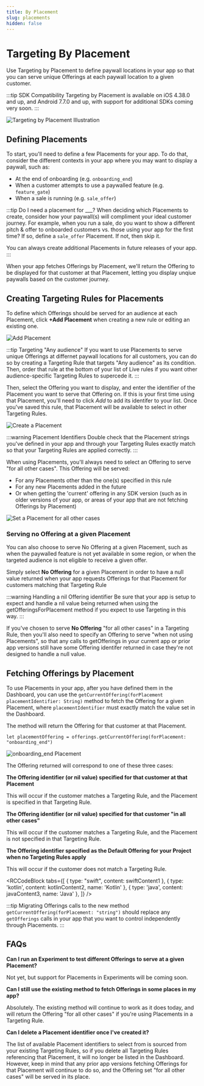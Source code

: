 ```yaml
---
title: By Placement
slug: placements
hidden: false
---
```


# Targeting By Placement

Use Targeting by Placement to define paywall locations in your app so that you can serve unique Offerings at each paywall location to a given customer.

:::tip SDK Compatibility
Targeting by Placement is available on iOS 4.38.0 and up, and Android 7.7.0 and up, with support for additional SDKs coming very soon.
:::

![Targeting by Placement Illustration](/images/targeting-by-placement-illustration.png)

## Defining Placements

To start, you'll need to define a few Placements for your app. To do that, consider the different contexts in your app where you may want to display a paywall, such as:

- At the end of onboarding (e.g. `onboarding_end`)
- When a customer attempts to use a paywalled feature (e.g. `feature_gate`)
- When a sale is running (e.g. `sale_offer`)

:::tip Do I need a placement for \_\_\_?
When deciding which Placements to create, consider how your paywall(s) will compliment your ideal customer journey. For example, when you run a sale, do you want to show a different pitch & offer to onboarded customers vs. those using your app for the first time? If so, define a `sale_offer` Placement. If not, then skip it.

You can always create additional Placements in future releases of your app.
:::

When your app fetches Offerings by Placement, we'll return the Offering to be displayed for that customer at that Placement, letting you display unqiue paywalls based on the customer journey.

## Creating Targeting Rules for Placements

To define which Offerings should be served for an audience at each Placement, click **+Add Placement** when creating a new rule or editing an existing one.

![Add Placement](/images/add-placement.png)

:::tip Targeting "Any audience"
If you want to use Placements to serve unique Offerings at differnet paywall locations for all customers, you can do so by creating a Targeting Rule that targets "Any audience" as its condition. Then, order that rule at the bottom of your list of Live rules if you want other audience-specific Targeting Rules to supercede it.
:::

Then, select the Offering you want to display, and enter the identifier of the Placement you want to serve that Offering on. If this is your first time using that Placement, you'll need to click _Add_ to add its identifer to your list. Once you've saved this rule, that Placement will be available to select in other Targeting Rules.

![Create a Placement](/images/create-a-placement.png)

:::warning Placement Identifiers
Double check that the Placement strings you've defined in your app and through your Targeting Rules exactly match so that your Targeting Rules are applied correctly.
:::

When using Placements, you'll always need to select an Offering to serve "for all other cases". This Offering will be served:

- For any Placements other than the one(s) specified in this rule
- For any new Placements added in the future
- Or when getting the 'current' offering in any SDK version (such as in older versions of your app, or areas of your app that are not fetching Offerings by Placement)

![Set a Placement for all other cases](/images/for-all-other-cases.png)

### Serving no Offering at a given Placement

You can also choose to serve No Offering at a given Placement, such as when the paywalled feature is not yet available in some region, or when the targeted audience is not eligible to receive a given offer.

Simply select **No Offering** for a given Placement in order to have a null value returned when your app requests Offerings for that Placement for customers matching that Targeting Rule

:::warning Handling a nil Offering identifier
Be sure that your app is setup to expect and handle a nil value being returned when using the getOfferingsForPlacement method if you expect to use Targeting in this way.
:::

If you've chosen to serve **No Offering** "for all other cases" in a Targeting Rule, then you'll also need to specify an Offering to serve "when not using Placements", so that any calls to getOfferings in your current app or prior app versions still have some Offering identifer returned in case they're not designed to handle a null value.

## Fetching Offerings by Placement

To use Placements in your app, after you have defined them in the Dashboard, you can use the `getCurrentOffering(forPlacement placementIdentifier: String)` method to fetch the Offering for a given Placement, where `placementIdentifier` must exactly match the value set in the Dashboard.

The method will return the Offering for that customer at that Placement.

```
let placementOffering = offerings.getCurrentOffering(forPlacement: "onboarding_end")
```

![onboarding_end Placement](/images/create-a-placement-highlighted.png)

The Offering returned will correspond to one of these three cases:

**The Offering identifier (or nil value) specified for that customer at that Placement**

This will occur if the customer matches a Targeting Rule, and the Placement is specified in that Targeting Rule.

**The Offering identifier (or nil value) specified for that customer "in all other cases"**

This will occur if the customer matches a Targeting Rule, and the Placement is not specified in that Targeting Rule.

**The Offering identifier specified as the Default Offering for your Project when no Targeting Rules apply**

This will occur if the customer does not match a Targeting Rule.


<RCCodeBlock
  tabs={[
    { type: "swift", content: swiftContent1 },
    { type: 'kotlin', content: kotlinContent2, name: 'Kotlin' },
    { type: 'java', content: javaContent3, name: 'Java' },
  ]}
/>

:::tip Migrating Offerings calls to the new method
`getCurrentOffering(forPlacement: "string")` should replace any `getOfferings` calls in your app that you want to control independently through Placements.
:::

## FAQs

**Can I run an Experiment to test different Offerings to serve at a given Placement?**

Not yet, but support for Placements in Experiments will be coming soon.

**Can I still use the existing method to fetch Offerings in some places in my app?**

Absolutely. The existing method will continue to work as it does today, and will return the Offering "for all other cases" if you're using Placements in a Targeting Rule.

**Can I delete a Placement identifier once I've created it?**

The list of available Placement identifiers to select from is sourced from your existing Targeting Rules, so if you delete all Targeting Rules referencing that Placement, it will no longer be listed in the Dashboard. However, keep in mind that any prior app versions fetching Offerings for that Placement will continue to do so, and the Offering set "for all other cases" will be served in its place.
